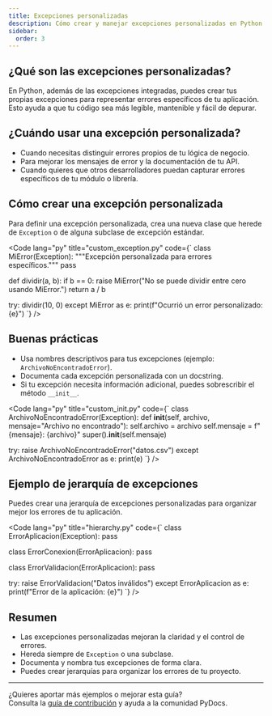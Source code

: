 ```yaml
---
title: Excepciones personalizadas
description: Cómo crear y manejar excepciones personalizadas en Python.
sidebar:
  order: 3
---
```



## ¿Qué son las excepciones personalizadas?

En Python, además de las excepciones integradas, puedes crear tus propias excepciones para representar errores específicos de tu aplicación. Esto ayuda a que tu código sea más legible, mantenible y fácil de depurar.

## ¿Cuándo usar una excepción personalizada?

- Cuando necesitas distinguir errores propios de tu lógica de negocio.
- Para mejorar los mensajes de error y la documentación de tu API.
- Cuando quieres que otros desarrolladores puedan capturar errores específicos de tu módulo o librería.

## Cómo crear una excepción personalizada

Para definir una excepción personalizada, crea una nueva clase que herede de `Exception` o de alguna subclase de excepción estándar.

<Code 
lang="py"
title="custom_exception.py"
code={`
class MiError(Exception):
    \"\"\"Excepción personalizada para errores específicos.\"\"\"
    pass

def dividir(a, b):
    if b == 0:
        raise MiError("No se puede dividir entre cero usando MiError.")
    return a / b

try:
    dividir(10, 0)
except MiError as e:
    print(f"Ocurrió un error personalizado: {e}")
`}
/>

## Buenas prácticas

- Usa nombres descriptivos para tus excepciones (ejemplo: `ArchivoNoEncontradoError`).
- Documenta cada excepción personalizada con un docstring.
- Si tu excepción necesita información adicional, puedes sobrescribir el método `__init__`.

<Code 
lang="py"
title="custom_init.py"
code={`
class ArchivoNoEncontradoError(Exception):
    def __init__(self, archivo, mensaje="Archivo no encontrado"):
        self.archivo = archivo
        self.mensaje = f"{mensaje}: {archivo}"
        super().__init__(self.mensaje)

try:
    raise ArchivoNoEncontradoError("datos.csv")
except ArchivoNoEncontradoError as e:
    print(e)
`}
/>

## Ejemplo de jerarquía de excepciones

Puedes crear una jerarquía de excepciones personalizadas para organizar mejor los errores de tu aplicación.

<Code 
lang="py"
title="hierarchy.py"
code={`
class ErrorAplicacion(Exception):
    pass

class ErrorConexion(ErrorAplicacion):
    pass

class ErrorValidacion(ErrorAplicacion):
    pass

try:
    raise ErrorValidacion("Datos inválidos")
except ErrorAplicacion as e:
    print(f"Error de la aplicación: {e}")
`}
/>

## Resumen

- Las excepciones personalizadas mejoran la claridad y el control de errores.
- Hereda siempre de `Exception` o una subclase.
- Documenta y nombra tus excepciones de forma clara.
- Puedes crear jerarquías para organizar los errores de tu proyecto.

---

¿Quieres aportar más ejemplos o mejorar esta guía?  
Consulta la [guía de contribución](../../../CONTRIBUTING.md) y ayuda a la comunidad PyDocs.